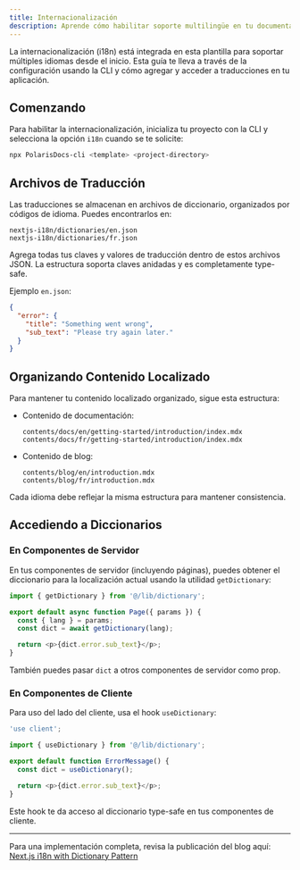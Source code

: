 ```yaml
---
title: Internacionalización
description: Aprende cómo habilitar soporte multilingüe en tu documentación usando la configuración i18n integrada.
---
```


La internacionalización (i18n) está integrada en esta plantilla para soportar múltiples idiomas desde el inicio. Esta guía te lleva a través de la configuración usando la CLI y cómo agregar y acceder a traducciones en tu aplicación.

## Comenzando

Para habilitar la internacionalización, inicializa tu proyecto con la CLI y selecciona la opción `i18n` cuando se te solicite:

```bash
npx PolarisDocs-cli <template> <project-directory>
```

## Archivos de Traducción

Las traducciones se almacenan en archivos de diccionario, organizados por códigos de idioma. Puedes encontrarlos en:

```
nextjs-i18n/dictionaries/en.json
nextjs-i18n/dictionaries/fr.json
```

Agrega todas tus claves y valores de traducción dentro de estos archivos JSON. La estructura soporta claves anidadas y es completamente type-safe.

Ejemplo `en.json`:
```json
{
  "error": {
    "title": "Something went wrong",
    "sub_text": "Please try again later."
  }
}
```

## Organizando Contenido Localizado

Para mantener tu contenido localizado organizado, sigue esta estructura:

- Contenido de documentación:
  ```
  contents/docs/en/getting-started/introduction/index.mdx
  contents/docs/fr/getting-started/introduction/index.mdx
  ```

- Contenido de blog:
  ```
  contents/blog/en/introduction.mdx
  contents/blog/fr/introduction.mdx
  ```

Cada idioma debe reflejar la misma estructura para mantener consistencia.

## Accediendo a Diccionarios

### En Componentes de Servidor

En tus componentes de servidor (incluyendo páginas), puedes obtener el diccionario para la localización actual usando la utilidad `getDictionary`:

```ts
import { getDictionary } from '@/lib/dictionary';

export default async function Page({ params }) {
  const { lang } = params;
  const dict = await getDictionary(lang);

  return <p>{dict.error.sub_text}</p>;
}
```

También puedes pasar `dict` a otros componentes de servidor como prop.

### En Componentes de Cliente

Para uso del lado del cliente, usa el hook `useDictionary`:

```ts
'use client';

import { useDictionary } from '@/lib/dictionary';

export default function ErrorMessage() {
  const dict = useDictionary();

  return <p>{dict.error.sub_text}</p>;
}
```

Este hook te da acceso al diccionario type-safe en tus componentes de cliente.

---

Para una implementación completa, revisa la publicación del blog aquí: [Next.js i18n with Dictionary Pattern](https://mariussde.vercel.app/next-i18n)
